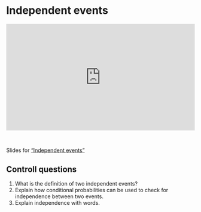 # Independent events

::: {style="padding:56.25% 0 0 0;position:relative;"}
<iframe src="https://player.vimeo.com/video/1048502241?badge=0&amp;autopause=0&amp;player_id=0&amp;app_id=58479" frameborder="0" allow="autoplay; fullscreen; picture-in-picture; clipboard-write; encrypted-media" style="position:absolute;top:0;left:0;width:100%;height:100%;" title="independent_events">

</iframe>
:::

```{=html}
<script src="https://player.vimeo.com/api/player.js"></script>
```

<br>

Slides for ["Independent events"](video-pdfs/2/Independence.pdf)

## Controll questions

1.  What is the definition of two independent events?
2.  Explain how conditional probabilities can be used to check for independence between two events.
3.  Explain independence with words.
